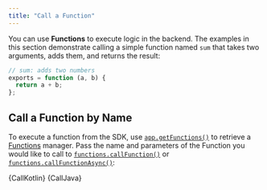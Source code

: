 ```yaml
---
title: "Call a Function"
---
```



You can use **Functions** to execute logic in the backend. The examples
in this section demonstrate calling a simple function named `sum` that
takes two arguments, adds them, and returns the result:

```javascript
// sum: adds two numbers
exports = function (a, b) {
  return a + b;
};
```

## Call a Function by Name

To execute a function from the SDK, use
[`app.getFunctions()`](https://www.mongodb.com/docs/realm-sdks/java/latest/io/realm/mongodb/App.html#getFunctions-io.realm.mongodb.User-)
to retrieve a [Functions](https://www.mongodb.com/docs/realm-sdks/java/latest/io/realm/mongodb/functions/Functions.html)
manager. Pass the name and parameters of the Function you would like to
call to [`functions.callFunction()`](https://www.mongodb.com/docs/realm-sdks/java/latest/io/realm/mongodb/functions/Functions.html#callFunction-java.lang.String-java.util.List--)
or [`functions.callFunctionAsync()`](https://www.mongodb.com/docs/realm-sdks/java/latest/io/realm/mongodb/functions/Functions.html#callFunctionAsync-java.lang.String-java.util.List--io.realm.mongodb.App.Callback-):

<Tabs groupId="java-sdk-languages">
  <TabItem value="kotlin" label="Kotlin">
    <CodeBlock language="kotlin">{CallKotlin}</CodeBlock>
  </TabItem>
  <TabItem value="java" label="Java">
    <CodeBlock language="java">{CallJava}</CodeBlock>
  </TabItem>
</Tabs>
